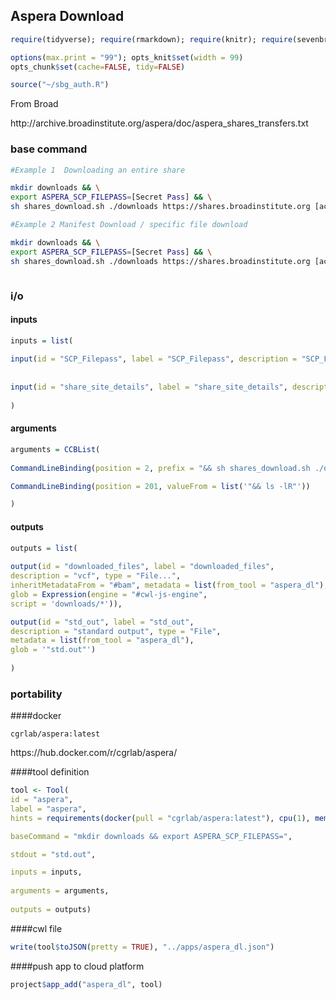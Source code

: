 ## Aspera Download {.tabset}

```r
require(tidyverse); require(rmarkdown); require(knitr); require(sevenbridges); 

options(max.print = "99"); opts_knit$set(width = 99)
opts_chunk$set(cache=FALSE, tidy=FALSE)

source("~/sbg_auth.R")

```

From Broad

http://archive.broadinstitute.org/aspera/doc/aspera_shares_transfers.txt



### base command

```sh

#Example 1  Downloading an entire share

mkdir downloads && \
export ASPERA_SCP_FILEPASS=[Secret Pass] && \
sh shares_download.sh ./downloads https://shares.broadinstitute.org [account number]:[password] SN0101262/

#Example 2 Manifest Download / specific file download

mkdir downloads && \
export ASPERA_SCP_FILEPASS=[Secret Pass] && \
sh shares_download.sh ./downloads https://shares.broadinstitute.org [account number]:[password] SN0101262/Manifest.txt.aspera-env



```

### i/o {.tabset}

#### inputs 

```r

inputs = list(
  
input(id = "SCP_Filepass", label = "SCP_Filepass", description = "SCP_Filepass", type = "string", position = 1),
  
  
input(id = "share_site_details", label = "share_site_details", description = "share_site_details", type = "string")
  
)

```

#### arguments

```r
arguments = CCBList(
  
CommandLineBinding(position = 2, prefix = "&& sh shares_download.sh ./downloads", valueFrom = '$job.inputs.share_site_details'),

CommandLineBinding(position = 201, valueFrom = list('"&& ls -lR"'))

)
```

#### outputs

```r

outputs = list(
  
output(id = "downloaded_files", label = "downloaded_files", 
description = "vcf", type = "File...",
inheritMetadataFrom = "#bam", metadata = list(from_tool = "aspera_dl"),
glob = Expression(engine = "#cwl-js-engine",
script = 'downloads/*')),

output(id = "std_out", label = "std_out", 
description = "standard output", type = "File",
metadata = list(from_tool = "aspera_dl"),
glob = '"std.out"')
  
)


```

### portability {.tabset}

####docker

``` cgrlab/aspera:latest ```

https://hub.docker.com/r/cgrlab/aspera/

####tool definition

```r

tool <- Tool(
id = "aspera", 
label = "aspera",
hints = requirements(docker(pull = "cgrlab/aspera:latest"), cpu(1), mem(1000)),

baseCommand = "mkdir downloads && export ASPERA_SCP_FILEPASS=",

stdout = "std.out",

inputs = inputs,
  
arguments = arguments,
  
outputs = outputs)

```

####cwl file

```r
write(tool$toJSON(pretty = TRUE), "../apps/aspera_dl.json")
```

####push app to cloud platform

```r
project$app_add("aspera_dl", tool)
```

